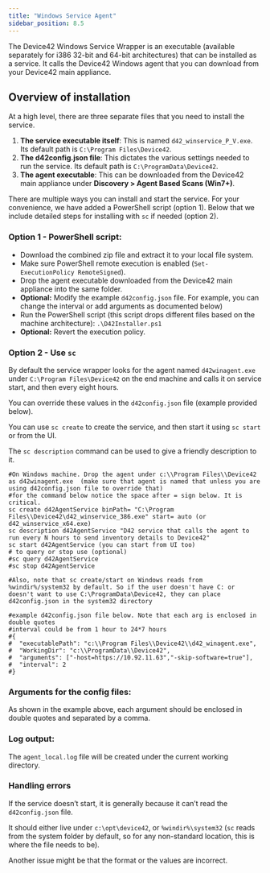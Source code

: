 ```yaml
---
title: "Windows Service Agent"
sidebar_position: 8.5
---
```



The Device42 Windows Service Wrapper is an executable (available separately for i386 32-bit and 64-bit architectures) that can be installed as a service. It calls the Device42 Windows agent that you can download from your Device42 main appliance. 

## Overview of installation

At a high level, there are three separate files that you need to install the service. 

1. **The service executable itself**: This is named `d42_winservice_P_V.exe`. Its default path is `C:\Program Files\Device42`. 
2. **The d42config.json file**: This dictates the various settings needed to run the service. Its default path is `C:\ProgramData\Device42`.
3. **The agent executable**: This can be downloaded from the Device42 main appliance under **Discovery > Agent Based Scans (Win7+)**.

There are multiple ways you can install and start the service. For your convenience, we have added a PowerShell script (option 1). Below that we include detailed steps for installing with `sc` if needed (option 2).

### Option 1 - PowerShell script:

- Download the combined zip file and extract it to your local file system.
- Make sure PowerShell remote execution is enabled (`Set-ExecutionPolicy RemoteSigned`).
- Drop the agent executable downloaded from the Device42 main appliance into the same folder.
- **Optional:** Modify the example `d42config.json` file. For example, you can change the interval or add arguments as documented below)
- Run the PowerShell script (this script drops different files based on the machine architecture):
`.\D42Installer.ps1`
- **Optional:** Revert the execution policy.

### Option 2 - Use `sc`

By default the service wrapper looks for the agent named `d42winagent.exe` under `C:\Program Files\Device42` on the end machine and calls it on service start, and then every eight hours. 

You can override these values in the `d42config.json` file (example provided below).

You can use `sc create` to create the service, and then start it using `sc start` or from the UI.

The `sc description` command can be used to give a friendly description to it.

```
#On Windows machine. Drop the agent under c:\\Program Files\\Device42 as d42winagent.exe  (make sure that agent is named that unless you are using d42config.json file to override that)
#for the command below notice the space after = sign below. It is critical.
sc create d42AgentService binPath= "C:\Program Files\\Device42\d42_winservice_386.exe" start= auto (or d42_winservice_x64.exe)
sc description d42AgentService "D42 service that calls the agent to run every N hours to send inventory details to Device42"
sc start d42AgentService (you can start from UI too)
# to query or stop use (optional)
#sc query d42AgentService
#sc stop d42AgentService

#Also, note that sc create/start on Windows reads from %windir%/system32 by default. So if the user doesn't have C: or doesn't want to use C:\ProgramData\Device42, they can place d42config.json in the system32 directory

#example d42config.json file below. Note that each arg is enclosed in double quotes
#interval could be from 1 hour to 24*7 hours
#{
#  "executablePath": "c:\\Program Files\\Device42\\d42_winagent.exe",
#  "WorkingDir": "c:\\ProgramData\\Device42",
#  "arguments": ["-host=https://10.92.11.63","-skip-software=true"],
#  "interval": 2
#}

```

### Arguments for the config files:

As shown in the example above, each argument should be enclosed in double quotes and separated by a comma. 

### Log output:

The `agent_local.log` file will be created under the current working directory.

### Handling errors

If the service doesn’t start, it is generally because it can’t read the `d42config.json` file. 

It should either live under `c:\opt\device42`, or `%windir%\system32` (`sc` reads from the system folder by default, so for any non-standard location, this is where the file needs to be).

Another issue might be that the format or the values are incorrect.
